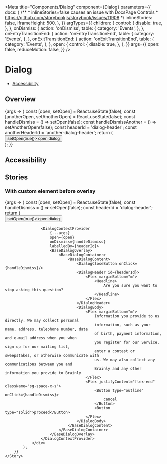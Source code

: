 

<Meta
  title="Components/Dialog"
  component={Dialog}
  parameters={{
    docs: {
      /**
       * inlineStories=false causes an issue with DocsPage Controls
       * https://github.com/storybookjs/storybook/issues/11908
       */
      inlineStories: false,
      iframeHeight: 500,
    },
  }}
  argTypes={{
    children: {
      control: {
        disable: true,
      },
    },
    onDismiss: {
      action: 'onDismiss',
      table: {
        category: 'Events',
      },
    },
    onEntryTransitionEnd: {
      action: 'onEntryTransitionEnd',
      table: {
        category: 'Events',
      },
    },
    onExitTransitionEnd: {
      action: 'onExitTransitionEnd',
      table: {
        category: 'Events',
      },
    },
    open: {
      control: {
        disable: true,
      },
    },
  }}
  args={{
    open: false,
    reduceMotion: false,
  }}
/>

# Dialog

- [Accessibility](#accessibility)

## Overview

<Canvas>
  <Story name="Default">
    {args => {
      const [open, setOpen] = React.useState(false);
      const [anotherOpen, setAnotherOpen] = React.useState(false);
      const handleDismiss = () => setOpen(false);
      const handleDismissAnother = () => setAnotherOpen(false);
      const headerId = 'dialog-header';
      const anotherHeaderId = 'another-dialog-header';
      return (
        <div>
          <Button type="solid-mint" onClick={() => setOpen(true)}>
            open dialog
          </Button>
          <Dialog
            {...args}
            open={open}
            onDismiss={handleDismiss}
            labelledBy={headerId}
          >
            <DialogCloseButton onClick={handleDismiss} />
            <DialogHeader id={headerId}>
              <Flex marginBottom="m">
                <Headline>
                  Are you sure you want to stop asking this question?
                </Headline>
              </Flex>
            </DialogHeader>
            <DialogBody>
              <Flex marginBottom="m">
                Information you provide to us directly. We may collect personal
                information, such as your name, address, telephone number, date
                of birth, payment information, and e-mail address when you when
                you register for our Service, sign up for our mailing list,
                enter a contest or sweepstakes, or otherwise communicate with
                us. We may also collect any communications between you and
                Brainly and any other information you provide to Brainly
              </Flex>
              <Flex marginBottom="m">
                <Link
                  as="button"
                  onClick={() => setAnotherOpen(true)}
                  onKeyDown={({key}) => key === 'Enter' && setAnotherOpen(true)}
                >
                  Open another dialog
                </Link>
              </Flex>
              <Flex justifyContent="flex-end" className="sg-space-x-s">
                <Button type="outline" onClick={handleDismiss}>
                  cancel
                </Button>
                <Button type="solid">proceed</Button>
              </Flex>
            </DialogBody>
          </Dialog>
          <Dialog
            {...args}
            size="s"
            open={anotherOpen}
            onDismiss={handleDismissAnother}
            labelledBy={anotherHeaderId}
          >
            <DialogCloseButton onClick={handleDismissAnother} />
            <DialogHeader id={anotherHeaderId}>
              <Flex marginBottom="m">
                <Headline>
                  Are you really sure you want to stop asking this question?
                </Headline>
              </Flex>
            </DialogHeader>
            <DialogBody>
              <Flex justifyContent="flex-end" className="sg-space-x-s">
                <Button type="outline" onClick={handleDismissAnother}>
                  cancel
                </Button>
                <Button type="solid">proceed</Button>
              </Flex>
            </DialogBody>
          </Dialog>
        </div>
      );
    }}
  </Story>
</Canvas>

<ArgsTable story="Default"/>

## Accessibility

<DialogA11y />

## Stories

### With custom element before overlay

<Canvas>
    <Story name="WithCustomElementBeforeOverlay">
        {args => {
            const [open, setOpen] = React.useState(false);
            const handleDismiss = () => setOpen(false);
            const headerId = 'dialog-header';
            return (
                <div>
                    <Button type="solid-mint" onClick={() => setOpen(true)}>
                        open dialog
                    </Button>

                    <DialogContextProvider
                        {...args}
                        open={open}
                        onDismiss={handleDismiss}
                        labelledBy={headerId}>
                        <BaseDialogOverlay>
                            <BaseDialogContainer>
                                <BaseDialogContent>
                                    <DialogCloseButton onClick={handleDismiss}/>
                                    <DialogHeader id={headerId}>
                                        <Flex marginBottom="m">
                                            <Headline>
                                                Are you sure you want to stop asking this question?
                                            </Headline>
                                        </Flex>
                                    </DialogHeader>
                                    <DialogBody>
                                        <Flex marginBottom="m">
                                            Information you provide to us directly. We may collect personal
                                            information, such as your name, address, telephone number, date
                                            of birth, payment information, and e-mail address when you when
                                            you register for our Service, sign up for our mailing list,
                                            enter a contest or sweepstakes, or otherwise communicate with
                                            us. We may also collect any communications between you and
                                            Brainly and any other information you provide to Brainly
                                        </Flex>
                                        <Flex justifyContent="flex-end" className="sg-space-x-s">
                                            <Button type="outline" onClick={handleDismiss}>
                                                cancel
                                            </Button>
                                            <Button type="solid">proceed</Button>
                                        </Flex>
                                    </DialogBody>
                                </BaseDialogContent>
                            </BaseDialogContainer>
                        </BaseDialogOverlay>
                    </DialogContextProvider>
                </div>
            );
        }}
    </Story>
</Canvas>
